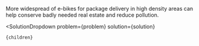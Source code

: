 

More widespread of e-bikes for package delivery in high density areas can help conserve badly needed real estate and reduce pollution.

  <SolutionDropdown 
    problem={problem} 
    solution={solution}
  >
    {children}
  </SolutionDropdown>